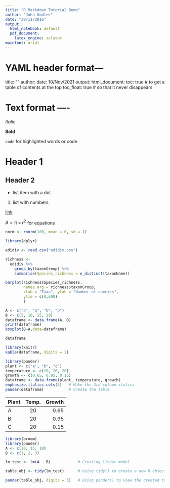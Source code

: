 ```yaml
---
title: "R Markdown Tutorial Demo"
author: "John Godlee"
date: "30/11/2016"
output:
  html_notebook: default
  pdf_document:
    latex_engine: xelatex
mainfont: Arial
---
```


# YAML header format---

title: ""
author: 
date: 10/Nov/2021
output: 
  html_document: 
    toc: true  # to get a table of contents at the top 
    toc_float: true  # so that it never disappears 

# Text format ----

*Italic*

**Bold**

`code` for highlighted words or code 

# Header 1

## Header 2

* list item with a dot

1. list with numbers 

[link](https://www.google.com)

$A = \pi \times r^{2}$ for equations

```r
norm <- rnorm(100, mean = 0, sd = 1)
```

```r
library(dplyr)
```


```r
edidiv <- read.csv("edidiv.csv")

richness <- 
  edidiv %>%
    group_by(taxonGroup) %>%
    summarise(Species_richness = n_distinct(taxonName))

barplot(richness$Species_richness, 
        names.arg = richness$taxonGroup, 
        xlab = "Taxa", ylab = "Number of species", 
        ylim = c(0,600)
        ) 
```

```r
A <- c("a", "a", "b", "b")
B <- c(5, 10, 15, 20)
dataframe <- data.frame(A, B)
print(dataframe)
boxplot(B~A,data=dataframe)
```

```r
dataframe
```

```r
library(knitr)
kable(dataframe, digits = 2)
```

```r
library(pander)
plant <- c("a", "b", "c")
temperature <- c(20, 20, 20)
growth <- c(0.65, 0.95, 0.15)
dataframe <- data.frame(plant, temperature, growth)
emphasize.italics.cols(3)   # Make the 3rd column italics
pander(dataframe)           # Create the table
```

| Plant | Temp. | Growth |
|:------|:-----:|-------:|
| A     | 20    | 0.65   |
| B     | 20    | 0.95   |
| C     | 20    | 0.15   |

```r
library(broom)
library(pander)
A <- c(20, 15, 10)
B <- c(1, 2, 3)

lm_test <- lm(A ~ B)            # Creating linear model

table_obj <- tidy(lm_test)      # Using tidy() to create a new R object called table

pander(table_obj, digits = 3)   # Using pander() to view the created table, with 3 sig figs 
```
